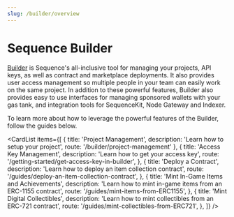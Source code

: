 ```yaml
---
slug: /builder/overview
---
```


# Sequence Builder

[Builder](https://sequence.build/) is Sequence's all-inclusive tool for managing your projects, API keys, as well as contract and marketplace deployments. It also provides user access management so multiple people in your team can easily work on the same project. In addition to these powerful features, Builder also provides easy to use interfaces for managing sponsored wallets with your gas tank, and integration tools for SequenceKit, Node Gateway and Indexer.

To learn more about how to leverage the powerful features of the Builder, follow the guides below.


<CardList items={[
  {
    title: 'Project Management',
    description: 'Learn how to setup your project',
    route: '/builder/project-management'
  },
  {
    title: 'Access Key Management',
    description: 'Learn how to get your access key',
    route: '/getting-started/get-access-key-in-builder',
  },
  {
    title: 'Deploy a Contract',
    description: 'Learn how to deploy an item collection contract',
    route: '/guides/deploy-an-item-collection-contract',
  },
  {
    title: 'Mint In-Game Items and Achievements',
    description: 'Learn how to mint in-game items from an ERC-1155 contract',
    route: '/guides/mint-items-from-ERC1155',
  },
  {
    title: 'Mint Digital Collectibles',
    description: 'Learn how to mint collectibles from an ERC-721 contract',
    route: '/guides/mint-collectibles-from-ERC721',
  },
]} />
